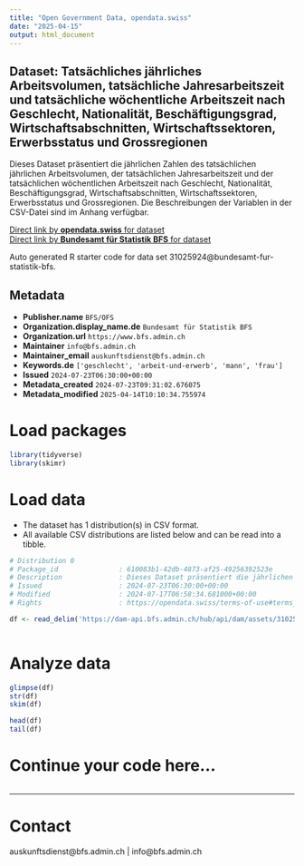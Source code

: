 ```yaml
---
title: "Open Government Data, opendata.swiss"
date: "2025-04-15"
output: html_document
---
```


## Dataset: Tatsächliches jährliches Arbeitsvolumen, tatsächliche Jahresarbeitszeit und tatsächliche wöchentliche Arbeitszeit nach Geschlecht, Nationalität, Beschäftigungsgrad, Wirtschaftsabschnitten, Wirtschaftssektoren, Erwerbsstatus und Grossregionen

Dieses Dataset präsentiert die jährlichen Zahlen des tatsächlichen jährlichen Arbeitsvolumen, der tatsächlichen Jahresarbeitszeit und der tatsächlichen wöchentlichen Arbeitszeit nach Geschlecht, Nationalität, Beschäftigungsgrad, Wirtschaftsabschnitten, Wirtschaftssektoren, Erwerbsstatus und Grossregionen. Die Beschreibungen der Variablen in der CSV-Datei sind im Anhang verfügbar.

[Direct link by **opendata.swiss** for dataset](https://opendata.swiss/de/dataset/tatsachliches-jahrliches-arbeitsvolumen-tatsachliche-jahresarbeitszeit-und-tatsachliche-wochent)<br>
[Direct link by **Bundesamt für Statistik BFS** for dataset](https://www.bfs.admin.ch/asset/de/ts-x-03.02.03.01.02.01)

Auto generated R starter code for data set 31025924@bundesamt-fur-statistik-bfs.

## Metadata

- **Publisher.name** `BFS/OFS`
- **Organization.display_name.de** `Bundesamt für Statistik BFS`
- **Organization.url** `https://www.bfs.admin.ch`
- **Maintainer** `info@bfs.admin.ch`
- **Maintainer_email** `auskunftsdienst@bfs.admin.ch`
- **Keywords.de** `['geschlecht', 'arbeit-und-erwerb', 'mann', 'frau']`
- **Issued** `2024-07-23T06:30:00+00:00`
- **Metadata_created** `2024-07-23T09:31:02.676075`
- **Metadata_modified** `2025-04-14T10:10:34.755974`


# Load packages

```r

library(tidyverse)
library(skimr)

```

# Load data

-   The dataset has 1 distribution(s) in CSV format.
-   All available CSV distributions are listed below and can be read into a tibble.

```r

# Distribution 0
# Package_id               : 610083b1-42db-4873-af25-49256392523e
# Description              : Dieses Dataset präsentiert die jährlichen Zahlen des tatsächlichen jährlichen Arbeitsvolumen, der tatsächlichen Jahresarbeitszeit und der tatsächlichen wöchentlichen Arbeitszeit nach Geschlecht, Nationalität, Beschäftigungsgrad, Wirtschaftsabschnitten, Wirtschaftssektoren, Erwerbsstatus und Grossregionen. Die Beschreibungen der Variablen in der CSV-Datei sind im Anhang verfügbar.
# Issued                   : 2024-07-23T06:30:00+00:00
# Modified                 : 2024-07-17T06:58:34.681000+00:00
# Rights                   : https://opendata.swiss/terms-of-use#terms_by_ask

df <- read_delim('https://dam-api.bfs.admin.ch/hub/api/dam/assets/31025939/master')



```

# Analyze data

```r

glimpse(df)
str(df)
skim(df)

head(df)
tail(df)

```

# Continue your code here...

```r

```

------------------------------------------------------------------------

# Contact

auskunftsdienst@bfs.admin.ch | info@bfs.admin.ch
